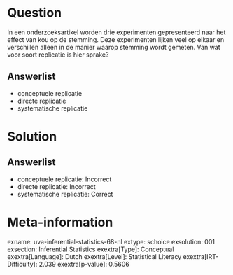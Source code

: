 Question
========

In een onderzoeksartikel worden drie experimenten gepresenteerd naar het
effect van kou op de stemming. Deze experimenten lijken veel op elkaar
en verschillen alleen in de manier waarop stemming wordt gemeten. Van
wat voor soort replicatie is hier sprake?

Answerlist
----------

* conceptuele replicatie
* directe replicatie
* systematische replicatie

Solution
========

Answerlist
----------

* conceptuele replicatie: Incorrect
* directe replicatie: Incorrect
* systematische replicatie: Correct

Meta-information
================
exname: uva-inferential-statistics-68-nl
extype: schoice
exsolution: 001
exsection: Inferential Statistics
exextra[Type]: Conceptual
exextra[Language]: Dutch
exextra[Level]: Statistical Literacy
exextra[IRT-Difficulty]: 2.039
exextra[p-value]: 0.5606
